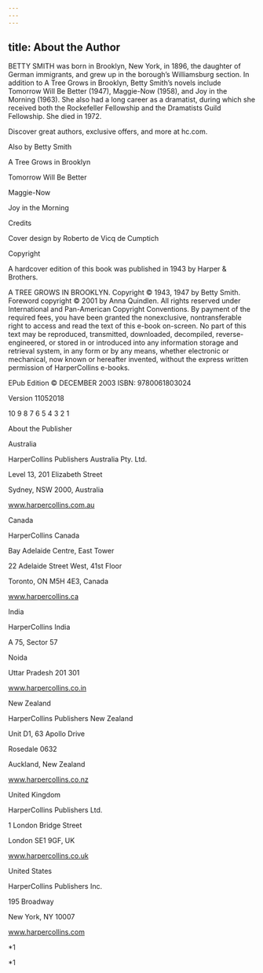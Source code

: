 ```yaml
---
---
---
```

title: About the Author
---




BETTY SMITH was born in Brooklyn, New York, in 1896, the daughter of German immigrants, and grew up in the borough’s Williamsburg section. In addition to A Tree Grows in Brooklyn, Betty Smith’s novels include Tomorrow Will Be Better (1947), Maggie-Now (1958), and Joy in the Morning (1963). She also had a long career as a dramatist, during which she received both the Rockefeller Fellowship and the Dramatists Guild Fellowship. She died in 1972.

Discover great authors, exclusive offers, and more at hc.com.





Also by Betty Smith


A Tree Grows in Brooklyn

Tomorrow Will Be Better

Maggie-Now

Joy in the Morning





Credits

Cover design by Roberto de Vicq de Cumptich





Copyright

A hardcover edition of this book was published in 1943 by Harper & Brothers.

A TREE GROWS IN BROOKLYN. Copyright © 1943, 1947 by Betty Smith. Foreword copyright © 2001 by Anna Quindlen. All rights reserved under International and Pan-American Copyright Conventions. By payment of the required fees, you have been granted the nonexclusive, nontransferable right to access and read the text of this e-book on-screen. No part of this text may be reproduced, transmitted, downloaded, decompiled, reverse-engineered, or stored in or introduced into any information storage and retrieval system, in any form or by any means, whether electronic or mechanical, now known or hereafter invented, without the express written permission of HarperCollins e-books.

EPub Edition © DECEMBER 2003 ISBN: 9780061803024

Version 11052018

10 9 8 7 6 5 4 3 2 1





About the Publisher



Australia

HarperCollins Publishers Australia Pty. Ltd.

Level 13, 201 Elizabeth Street

Sydney, NSW 2000, Australia

www.harpercollins.com.au

Canada

HarperCollins Canada

Bay Adelaide Centre, East Tower

22 Adelaide Street West, 41st Floor

Toronto, ON M5H 4E3, Canada

www.harpercollins.ca

India

HarperCollins India

A 75, Sector 57

Noida

Uttar Pradesh 201 301

www.harpercollins.co.in

New Zealand

HarperCollins Publishers New Zealand

Unit D1, 63 Apollo Drive

Rosedale 0632

Auckland, New Zealand

www.harpercollins.co.nz

United Kingdom

HarperCollins Publishers Ltd.

1 London Bridge Street

London SE1 9GF, UK

www.harpercollins.co.uk

United States

HarperCollins Publishers Inc.

195 Broadway

New York, NY 10007

www.harpercollins.com





*1

*1